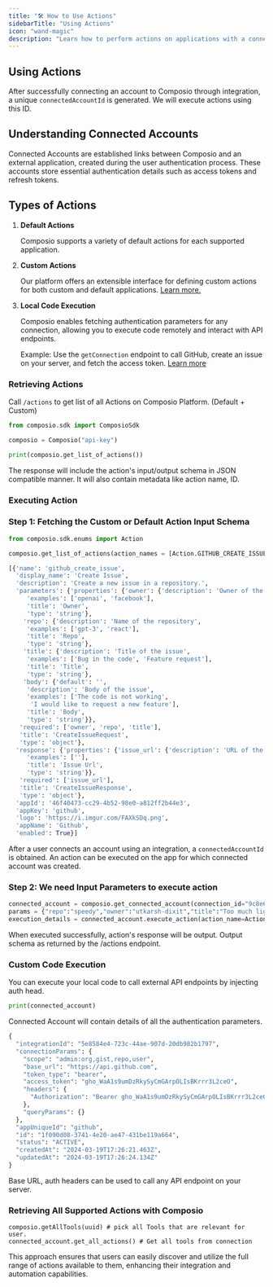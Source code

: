 ```yaml
---
title: "🛠️ How to Use Actions"
sidebarTitle: "Using Actions"
icon: "wand-magic"
description: "Learn how to perform actions on applications with a connected account."
---
```


## Using Actions

After successfully connecting an account to Composio through integration, a unique `connectedAccountId` is generated. We will execute actions using this ID.

## **Understanding Connected Accounts**

Connected Accounts are established links between Composio and an external application, created during the user authentication process. These accounts store essential authentication details such as access tokens and refresh tokens.

## **Types of Actions**

1. **Default Actions**

   Composio supports a variety of default actions for each supported application.

2. **Custom Actions**

   Our platform offers an extensible interface for defining custom actions for both custom and default applications. [Learn more.](http://Google.com)

3. **Local Code Execution**

   Composio enables fetching authentication parameters for any connection, allowing you to execute code remotely and interact with API endpoints.

   Example: Use the `getConnection` endpoint to call GitHub, create an issue on your server, and fetch the access token. [Learn more](http://google.com)

### **Retrieving Actions**

Call `/actions` to get list of all Actions on Composio Platform. (Default + Custom)

```python
from composio.sdk import ComposioSdk

composio = Composio("api-key")

print(composio.get_list_of_actions())
```

The response will include the action's input/output schema in JSON compatible manner. It will also contain metadata like action name, ID.

### **Executing Action**

### **Step 1: Fetching the Custom or Default Action Input Schema**

```python
from composio.sdk.enums import Action

composio.get_list_of_actions(action_names = [Action.GITHUB_CREATE_ISSUE])
```

```python
[{'name': 'github_create_issue',
  'display_name': 'Create Issue',
  'description': 'Create a new issue in a repository.',
  'parameters': {'properties': {'owner': {'description': 'Owner of the repository',
     'examples': ['openai', 'facebook'],
     'title': 'Owner',
     'type': 'string'},
    'repo': {'description': 'Name of the repository',
     'examples': ['gpt-3', 'react'],
     'title': 'Repo',
     'type': 'string'},
    'title': {'description': 'Title of the issue',
     'examples': ['Bug in the code', 'Feature request'],
     'title': 'Title',
     'type': 'string'},
    'body': {'default': '',
     'description': 'Body of the issue',
     'examples': ['The code is not working',
      'I would like to request a new feature'],
     'title': 'Body',
     'type': 'string'}},
   'required': ['owner', 'repo', 'title'],
   'title': 'CreateIssueRequest',
   'type': 'object'},
  'response': {'properties': {'issue_url': {'description': 'URL of the created issue',
     'examples': [''],
     'title': 'Issue Url',
     'type': 'string'}},
   'required': ['issue_url'],
   'title': 'CreateIssueResponse',
   'type': 'object'},
  'appId': '46f40473-cc29-4b52-98e0-a812ff2b44e3',
  'appKey': 'github',
  'logo': 'https://i.imgur.com/FAXkSDq.png',
  'appName': 'Github',
  'enabled': True}]
```

After a user connects an account using an integration, a `connectedAccountId` is obtained. An action can be executed on the app for which connected account was created.

### **Step 2: We need Input Parameters to execute action**

```python
connected_account = composio.get_connected_account(connection_id="9c8e6e42-3837-4014-bd80-12696bd758f1")
params = {"repo":"speedy","owner":"utkarsh-dixit","title":"Too much light","body":"Show my dark night"}
execution_details = connected_account.execute_action(action_name=Action.GITHUB_CREATE_ISSUE, input_data=params)
```

When executed successfully, action's response will be output. Output schema as returned by the /actions endpoint.

### **Custom Code Execution**

You can execute your local code to call external API endpoints by injecting auth head.

```python
print(connected_account)
```

Connected Account will contain details of all the authentication parameters.

```python
{
  "integrationId": "5e8584e4-723c-44ae-907d-20db982b1797",
  "connectionParams": {
    "scope": "admin:org,gist,repo,user",
    "base_url": "https://api.github.com",
    "token_type": "bearer",
    "access_token": "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",
    "headers": {
      "Authorization": "Bearer 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"
    },
    "queryParams": {}
  },
  "appUniqueId": "github",
  "id": "1f090d08-3741-4e20-ae47-431be119a664",
  "status": "ACTIVE",
  "createdAt": "2024-03-19T17:26:21.463Z",
  "updatedAt": "2024-03-19T17:26:24.134Z"
}

```

Base URL, auth headers can be used to call any API endpoint on your server.

### Retrieving All Supported Actions with Composio

```pythone
composio.getAllTools(uuid) # pick all Tools that are relevant for user.
connected_account.get_all_actions() # Get all tools from connection
```

This approach ensures that users can easily discover and utilize the full range of actions available to them, enhancing their integration and automation capabilities.

